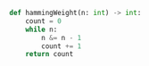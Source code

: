 ```python meta="source=problems/191-number-of-1-bits/brian-kernighan.py"
def hammingWeight(n: int) -> int:
    count = 0
    while n:
        n &= n - 1
        count += 1
    return count
```